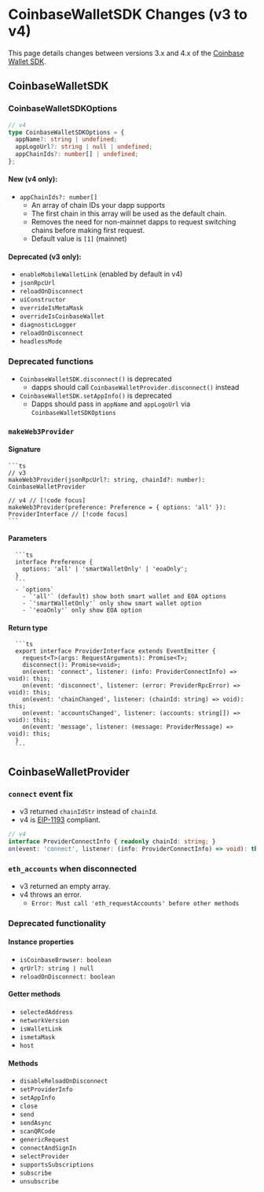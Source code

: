 # CoinbaseWalletSDK Changes (v3 to v4)

This page details changes between versions 3.x and 4.x of the [Coinbase Wallet SDK](https://github.com/coinbase/coinbase-wallet-sdk).

## CoinbaseWalletSDK

### CoinbaseWalletSDKOptions

```ts
// v4
type CoinbaseWalletSDKOptions = {
  appName?: string | undefined;
  appLogoUrl?: string | null | undefined;
  appChainIds?: number[] | undefined;
};
```

#### New (v4 only):

- `appChainIds?: number[]`
  - An array of chain IDs your dapp supports
  - The first chain in this array will be used as the default chain.
  - Removes the need for non-mainnet dapps to request switching chains before making first request.
  - Default value is `[1]` (mainnet)

#### Deprecated (v3 only):

- `enableMobileWalletLink` (enabled by default in v4)
- `jsonRpcUrl`
- `reloadOnDisconnect`
- `uiConstructor`
- `overrideIsMetaMask`
- `overrideIsCoinbaseWallet`
- `diagnosticLogger`
- `reloadOnDisconnect`
- `headlessMode`

### Deprecated functions
- `CoinbaseWalletSDK.disconnect()` is deprecated
  - dapps should call `CoinbaseWalletProvider.disconnect()` instead
- `CoinbaseWalletSDK.setAppInfo()` is deprecated
  - Dapps should pass in `appName` and `appLogoUrl` via `CoinbaseWalletSDKOptions`

### `makeWeb3Provider`

#### Signature
    ```ts
    // v3
    makeWeb3Provider(jsonRpcUrl?: string, chainId?: number): CoinbaseWalletProvider

    // v4 // [!code focus]
    makeWeb3Provider(preference: Preference = { options: 'all' }): ProviderInterface // [!code focus]
    ```
#### Parameters
      ```ts
      interface Preference {
        options: 'all' | 'smartWalletOnly' | 'eoaOnly';
      }
      ```
      - `options`
        - `'all'` (default) show both smart wallet and EOA options
        - `'smartWalletOnly'` only show smart wallet option
        - `'eoaOnly'` only show EOA option

#### Return type
      ```ts
      export interface ProviderInterface extends EventEmitter {
        request<T>(args: RequestArguments): Promise<T>;
        disconnect(): Promise<void>;
        on(event: 'connect', listener: (info: ProviderConnectInfo) => void): this;
        on(event: 'disconnect', listener: (error: ProviderRpcError) => void): this;
        on(event: 'chainChanged', listener: (chainId: string) => void): this;
        on(event: 'accountsChanged', listener: (accounts: string[]) => void): this;
        on(event: 'message', listener: (message: ProviderMessage) => void): this;
      }
      ```

## CoinbaseWalletProvider

### `connect` event fix
- v3 returned `chainIdStr` instead of `chainId`.
- v4 is [EIP-1193](https://eips.ethereum.org/EIPS/eip-1193#connect) compliant.

```ts
// v4
interface ProviderConnectInfo { readonly chainId: string; } 
on(event: 'connect', listener: (info: ProviderConnectInfo) => void): this; 
```

### `eth_accounts` when disconnected
- v3 returned an empty array.
- v4 throws an error.
  - `Error: Must call 'eth_requestAccounts' before other methods`



### Deprecated functionality

#### Instance properties

- `isCoinbaseBrowser: boolean`
- `qrUrl?: string | null`
- `reloadOnDisconnect: boolean`

#### Getter methods

- `selectedAddress`
- `networkVersion`
- `isWalletLink`
- `ismetaMask`
- `host`

#### Methods

- `disableReloadOnDisconnect`
- `setProviderInfo`
- `setAppInfo`
- `close`
- `send`
- `sendAsync`
- `scanQRCode`
- `genericRequest`
- `connectAndSignIn`
- `selectProvider`
- `supportsSubscriptions`
- `subscribe`
- `unsubscribe`
